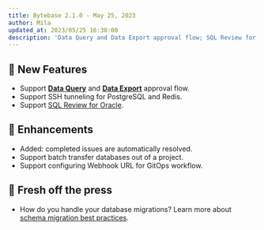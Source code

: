 ```yaml
---
title: Bytebase 2.1.0 - May 25, 2023
author: Mila
updated_at: 2023/05/25 16:30:00
description: 'Data Query and Data Export approval flow; SQL Review for Oracle; SSH tunneling for PostgreSQL and Redis.'
---
```



## 🚀 New Features

- Support [**Data Query**](/security/database-permission/grant) and [**Data Export**](/security/database-permission/export/) approval flow.
- Support SSH tunneling for PostgreSQL and Redis.
- Support [SQL Review for Oracle](/sql-review/review-rules/).

## 🎄 Enhancements

- Added: completed issues are automatically resolved.
- Support batch transfer databases out of a project.
- Support configuring Webhook URL for GitOps workflow.

## 📰 Fresh off the press

- How do you handle your database migrations? Learn more about [schema migration best practices](https://www.bytebase.com/blog/how-to-handle-database-schema-change/).

<InstallUpgrade />
